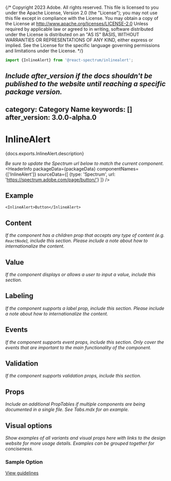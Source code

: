 {/* Copyright 2023 Adobe. All rights reserved.
This file is licensed to you under the Apache License, Version 2.0 (the "License");
you may not use this file except in compliance with the License. You may obtain a copy
of the License at http://www.apache.org/licenses/LICENSE-2.0
Unless required by applicable law or agreed to in writing, software distributed under
the License is distributed on an "AS IS" BASIS, WITHOUT WARRANTIES OR REPRESENTATIONS
OF ANY KIND, either express or implied. See the License for the specific language
governing permissions and limitations under the License. */}



```jsx import
import {InlineAlert} from '@react-spectrum/inlinealert';
```

*Include after_version if the docs shouldn't be published to the website until reaching a specific package version.*
---
category: Category Name
keywords: []
after_version: 3.0.0-alpha.0
---

# InlineAlert

<PageDescription>{docs.exports.InlineAlert.description}</PageDescription>

*Be sure to update the Spectrum url below to match the current component.*
<HeaderInfo
  packageData={packageData}
  componentNames={['InlineAlert']}
  sourceData={[
    {type: 'Spectrum', url: 'https://spectrum.adobe.com/page/button/'}
  ]} />

## Example

```tsx example
<InlineAlert>Button</InlineAlert>
```

## Content

*If the component has a children prop that accepts any type of content (e.g. `ReactNode`), include this section. Please include a note about how to internationalize the content.*

## Value

*If the component displays or allows a user to input a value, include this section.*

## Labeling

*If the component supports a label prop, include this section. Please include a note about how to internationalize the content.*

## Events

*If the component supports event props, include this section. Only cover the events that are important to the main functionality of the component.*

## Validation

*If the component supports validation props, include this section.*

## Props

*Include an additional PropTables if multiple components are being documented in a single file. See Tabs.mdx for an example.*
<PropTable component={docs.exports.InlineAlert} links={docs.links} />

## Visual options

*Show examples of all variants and visual props here with links to the design website for more usage details. Examples can be grouped together for conciseness.*

### Sample Option
[View guidelines](https://spectrum.adobe.com/page/text-field/#Width)
